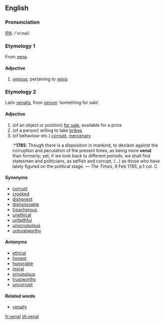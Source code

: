 ==English==
===Pronunciation===
[[IPA]]: /'vi:nəl/

===Etymology 1===
From [[vena]].

====Adjective====
{{en-ad|venal}}
# [[venous]]; pertaining to [[vein]]s

===Etymology 2===
Latin [[venalis]], from [[venum]] ‘something for sale’.

====Adjective====
{{en-ad|venal}}
# (of an object or position) [[for sale]], available for a price
# (of a person) willing to take [[bribe]]s
# (of behaviour etc.) [[corrupt]], [[mercenary]]
#:*'''1785''': Though there is a disposition in mankind, to declaim against the corruption and peculation of the present times, as being more '''venal''' than formerly; yet, if we look back to different periods, we shall find statesmen and politicians, as selfish and corrupt, (...) as those who have lately figured on the political stage. — ''The Times'', 9 Feb 1785, p.1 col. C

====Synonyms====
* [[corrupt]]
* [[crooked]]
* [[dishonest]]
* [[dishonorable]]
* [[treacherous]]
* [[unethical]]
* [[unfaithful]]
* [[unscrupulous]]
* [[untrustworthy]]

====Antonyms====
* [[ethical]]
* [[honest]]
* [[honorable]]
* [[moral]]
* [[scrupulous]]
* [[trustworthy]]
* [[uncorrupt]]

====Related words====
* [[venally]]

[[fr:venal]]
[[zh:venal]]